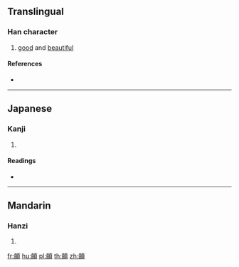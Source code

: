 {{character info/new}}
==Translingual==

===Han character===
{{Han char|rn=181|rad=頁|as=05|sn=14|four=|canj=LWMBC}}

# [[good]] and [[beautiful]]

====References====
* {{Han ref|kx=1401.160|dkj=43391|dj=1918.090|hdz=74364.170|uh=9814|ud=38932}}

----

==Japanese==

===Kanji===
{{ja-kanji|grade=|rs=頁05}}

# {{defn|lang=ja|sort=頁05}}

====Readings====
* {{ja-readings|on=[[てき]] (teki), [[じゃく]] (jaku)|kun=[[うつくしい]] (utsukushii), [[よい]] (yoi)}}

----

==Mandarin==

===Hanzi===
{{cmn-hanzi|pin=[[dí]] ([[di2]]), [[pí]] ([[pi2]]), [[pō]] ([[po1]]), [[pò]] ([[po4]])|wg=ti<sup>2</sup>, p'i<sup>2</sup>, p'o<sup>1</sup>, p'o<sup>4</sup>}}

# {{defn|lang=cmn|sort=頁05}}

[[fr:頔]]
[[hu:頔]]
[[pl:頔]]
[[th:頔]]
[[zh:頔]]